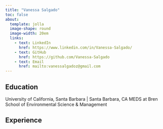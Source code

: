 ```yaml
---
title: "Vanessa Salgado"
toc: false
about: 
  template: jolla
  image-shape: round
  image-width: 20em
  links:
    - text: LinkedIn
      href: https://www.linkedin.com/in/Vanessa-Salgado/
    - text: GitHub
      href: https://github.com/Vanessa-Salgado
    - text: Email
      href: mailto:vanessalgadoz@gmail.com
---
```


:::{#hero-heading}


## Education

University of California, Santa Barbara | Santa Barbara, CA
MEDS at Bren School of Environmental Science & Management 


## Experience


:::

